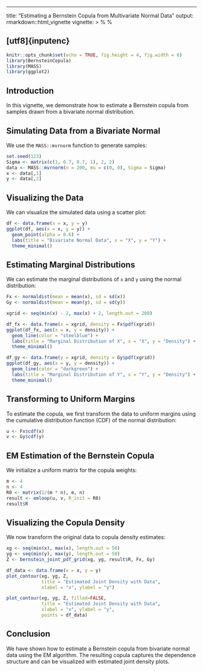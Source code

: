 ---

title: "Estimating a Bernstein Copula from Multivariate Normal Data"
output: rmarkdown::html\_vignette
vignette: >
%\VignetteIndexEntry{BernsteinCopula: Estimation from Multivariate Normal}
%\VignetteEngine{knitr::rmarkdown}
\usepackage\[utf8]{inputenc}
----------------------------

```r
knitr::opts_chunk$set(echo = TRUE, fig.height = 4, fig.width = 6)
library(BernsteinCopula)
library(MASS)
library(ggplot2)
```

## Introduction

In this vignette, we demonstrate how to estimate a Bernstein copula from samples drawn from a bivariate normal distribution.

## Simulating Data from a Bivariate Normal

We use the `MASS::mvrnorm` function to generate samples:

```r
set.seed(123)
Sigma <- matrix(c(1, 0.7, 0.7, 1), 2, 2)
data <- MASS::mvrnorm(n = 200, mu = c(0, 0), Sigma = Sigma)
x <- data[,1]
y <- data[,2]
```

## Visualizing the Data

We can visualize the simulated data using a scatter plot:
```r
df <- data.frame(x = x, y = y)
ggplot(df, aes(x = x, y = y)) +
  geom_point(alpha = 0.6) +
  labs(title = "Bivariate Normal Data", x = "X", y = "Y") +
  theme_minimal()
```

## Estimating Marginal Distributions
We can estimate the marginal distributions of `x` and `y` using the normal distribution:
```r
Fx <- normaldist(mean = mean(x), sd = sd(x))
Gy <- normaldist(mean = mean(y), sd = sd(y))

xgrid <- seq(min(x) - 2, max(x) + 2, length.out = 200)

df_fx <- data.frame(x = xgrid, density = Fx$pdf(xgrid))
ggplot(df_fx, aes(x = x, y = density)) +
  geom_line(color = "steelblue") +
  labs(title = "Marginal Distribution of X", x = "X", y = "Density") +
  theme_minimal()

df_gy <- data.frame(y = xgrid, density = Gy$pdf(xgrid))
ggplot(df_gy, aes(x = y, y = density)) +
  geom_line(color = "darkgreen") +
  labs(title = "Marginal Distribution of Y", x = "Y", y = "Density") +
  theme_minimal()
```

## Transforming to Uniform Margins

To estimate the copula, we first transform the data to uniform margins using the cumulative distribution function (CDF) of the normal distribution:

```r
u <- Fx$cdf(x)
v <- Gy$cdf(y)
```

## EM Estimation of the Bernstein Copula

We initialize a uniform matrix for the copula weights:

```r
m <- 4
n <- 4
R0 <- matrix(1/(m * n), m, n)
result <- emloop(u, v, R_init = R0)
result$R
```

## Visualizing the Copula Density

We now transform the original data to copula density estimates:

```r
xg <- seq(min(x), max(x), length.out = 50)
yg <- seq(min(y), max(y), length.out = 50)
Z <- bernstein_joint_pdf_grid(xg, yg, result$R, Fx, Gy)

df_data <- data.frame(x = x, y = y)
plot_contour(xg, yg, Z,
             title = "Estimated Joint Density with Data",
             xlabel = "x", ylabel = "y")

plot_contour(xg, yg, Z, filled=FALSE,
             title = "Estimated Joint Density with Data",
             xlabel = "x", ylabel = "y",
             points = df_data)
```

## Conclusion

We have shown how to estimate a Bernstein copula from bivariate normal data using the EM algorithm. The resulting copula captures the dependence structure and can be visualized with estimated joint density plots.
